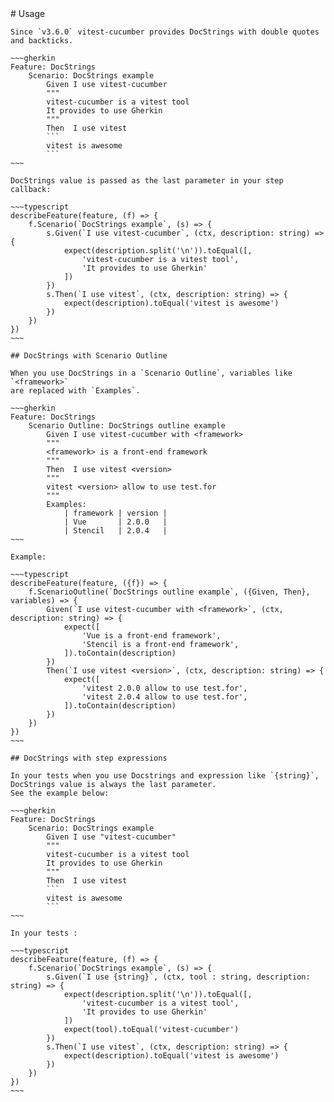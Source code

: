
<Layout title="DocStrings">
    # Usage

    Since `v3.6.0` vitest-cucumber provides DocStrings with double quotes and backticks.

    ~~~gherkin
    Feature: DocStrings
        Scenario: DocStrings example
            Given I use vitest-cucumber
            """
            vitest-cucumber is a vitest tool
            It provides to use Gherkin
            """
            Then  I use vitest
            ```
            vitest is awesome
            ```
    ~~~
    
    DocStrings value is passed as the last parameter in your step callback: 

    ~~~typescript
    describeFeature(feature, (f) => {
        f.Scenario(`DocStrings example`, (s) => {
            s.Given(`I use vitest-cucumber`, (ctx, description: string) => {
                expect(description.split('\n')).toEqual([,
                    'vitest-cucumber is a vitest tool',
                    'It provides to use Gherkin'
                ])
            })
            s.Then(`I use vitest`, (ctx, description: string) => {
                expect(description).toEqual('vitest is awesome')
            })
        })
    })
    ~~~

    ## DocStrings with Scenario Outline

    When you use DocStrings in a `Scenario Outline`, variables like `<framework>`
    are replaced with `Examples`.

    ~~~gherkin
    Feature: DocStrings
        Scenario Outline: DocStrings outline example
            Given I use vitest-cucumber with <framework>
            """
            <framework> is a front-end framework
            """
            Then  I use vitest <version>
            """
            vitest <version> allow to use test.for
            """
            Examples:
                | framework | version |
                | Vue       | 2.0.0   |
                | Stencil   | 2.0.4   |
    ~~~

    Example: 

    ~~~typescript
    describeFeature(feature, ({f}) => {
        f.ScenarioOutline(`DocStrings outline example`, ({Given, Then}, variables) => {
            Given(`I use vitest-cucumber with <framework>`, (ctx, description: string) => {
                expect([
                    'Vue is a front-end framework',
                    'Stencil is a front-end framework',
                ]).toContain(description)
            })
            Then(`I use vitest <version>`, (ctx, description: string) => {
                expect([
                    'vitest 2.0.0 allow to use test.for',
                    'vitest 2.0.4 allow to use test.for',
                ]).toContain(description)
            })
        })
    })
    ~~~

    ## DocStrings with step expressions

    In your tests when you use Docstrings and expression like `{string}`, DocStrings value is always the last parameter.
    See the example below: 

    ~~~gherkin
    Feature: DocStrings
        Scenario: DocStrings example
            Given I use "vitest-cucumber"
            """
            vitest-cucumber is a vitest tool
            It provides to use Gherkin
            """
            Then  I use vitest
            ```
            vitest is awesome
            ```
    ~~~

    In your tests : 
    
    ~~~typescript
    describeFeature(feature, (f) => {
        f.Scenario(`DocStrings example`, (s) => {
            s.Given(`I use {string}`, (ctx, tool : string, description: string) => {
                expect(description.split('\n')).toEqual([,
                    'vitest-cucumber is a vitest tool',
                    'It provides to use Gherkin'
                ])
                expect(tool).toEqual('vitest-cucumber')
            })
            s.Then(`I use vitest`, (ctx, description: string) => {
                expect(description).toEqual('vitest is awesome')
            })
        })
    })
    ~~~
    
</Layout>